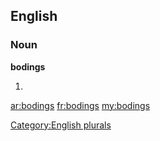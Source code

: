 ==English==

===Noun===
'''bodings'''

# {{plural of|[[boding]]}}

[[Category:English plurals]]

[[ar:bodings]]
[[fr:bodings]]
[[my:bodings]]
